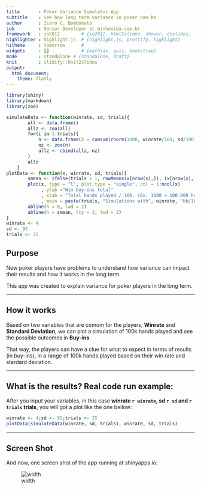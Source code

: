 ```yaml
---
title       : Poker Variance Simulator App
subtitle    : See how long term variance in poker can be
author      : Icaro C. Bombonato
job         : Senior Developer at minhavida.com.br
framework   : io2012        # {io2012, html5slides, shower, dzslides, ...}
highlighter : highlight.js  # {highlight.js, prettify, highlight}
hitheme     : tomorrow      # 
widgets     : []            # {mathjax, quiz, bootstrap}
mode        : standalone # {standalone, draft}
knit        : slidify::knit2slides
output: 
  html_document: 
    theme: flatly
---
```

```r
library(shiny)
library(markdown)
library(zoo)
```
```r
simulateData <- function(winrate, sd, trials){
        all <- data.frame()
        allz <- zoo(all)
        for(i in 1:trials){
            n <- data.frame(X = cumsum(rnorm(1000, winrate/100, sd/100)))
            nz <- zoo(n)        
            allz <- cbind(allz, nz)
        }
        allz
    }
plotData <- function(x, winrate, sd, trials){
        smean <- ifelse(trials > 1, rowMeans(x[nrow(x),]), (x[nrow(x),]))
        plot(x, type = "l", plot.type = "single", col = 1:ncol(x)
             , ylab ="Win buy-ins total"
             , xlab = "Total hands played / 100. (Ex: 1000 = 100.000 hands)"
             , main = paste(trials, "Simulations with", winrate, "bb/100 winrate and", sd, "SD"))
        abline(h = 0, lwd = 2)
        abline(h = smean, lty = 2, lwd = 2)
}
winrate <- 4
sd <- 95
trials <- 25
```

## Purpose

New poker players have problems to understand how variance can impact their results and how it works in the long term.  

This app was created to explain variance for poker players in the long term.  

---

## How it works

Based on two variables that are comom for the players, **Winrate** and **Standard Deviation**, we can plot a simulation of 100k hands played and see the possible outcomes in **Buy-ins**.  

That way, the players can have a clue for what to expect in terms of results (in buy-ins), in a range of 100k hands played based on their win rate and stardard deviation.

---

## What is the results? Real code run example:

After you input your variables, in this case **winrate `r winrate`, sd `r sd` and `r trials` trials**, you will got a plot like the one bellow:

```r
winrate <- 4;sd <- 95;trials <- 25
plotData(simulateData(winrate, sd, trials), winrate, sd, trials)
```

---

## Screen Shot

And now, one screen shot of the app running at shinyapps.io:

![width](assets/img/shiny.jpg)